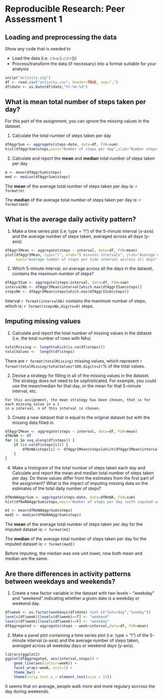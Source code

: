 # Reproducible Research: Peer Assessment 1
## Loading and preprocessing the data
Show any code that is needed to

- Load the data (i.e. 𝚛𝚎𝚊𝚍.𝚌𝚜𝚟())
- Process/transform the data (if necessary) into a format suitable for your analysis

```r
unzip("activity.zip")
df <- read.csv("activity.csv", header=TRUE, sep=",")
df$date <- as.Date(df$date,"%Y-%m-%d")
```

## What is mean total number of steps taken per day?
For this part of the assignment, you can ignore the missing values in the dataset.

1. Calculate the total number of steps taken per day
```r
dfAggrSum <- aggregate(steps~date, data=df, FUN=sum)
hist(dfAggrSum$steps,main="Number of steps per day",xlab="Number steps per day")
```

2. Calculate and report the **mean** and **median** total number of steps taken per day
```r
m <- mean(dfAggrSum$steps)
med <- median(dfAggrSum$steps)
```

The **mean** of the  average total number of steps taken per day is: `r format(m)`

The **median** of the  average total number of steps taken per day is:  `r format(med)`


## What is the average daily activity pattern?

1. Make a time series plot (i.e. type = "l") of the 5-minute interval (x-axis) and the average number of steps taken, averaged across all days (y-axis)

```r
dfAggrIMean <- aggregate(steps ~ interval, data=df, FUN=mean)
plot(dfAggrIMean, type="l", xlab="5 minutes intervals", ylab="Average number of steps", 
     main="Average number of steps per time interval accross all days")

```

2. Which 5-minute interval, on average across all the days in the dataset, contains the maximum number of steps?
```r
dfAggrISum <- aggregate(steps~interval, data=df, FUN=sum)
intervalNb <- dfAggrIMean$interval[which.max(dfAggrISum$steps)]
stepsNb <- dfAggrIMean$steps[which.max(dfAggrISum$steps)]
```
Interval `r format(intervalNb)` contains the maximum number of steps, which is: `r format(stepsNb,digits=0)` steps.

## Imputing missing values
1. Calculate and report the total number of missing values in the dataset (i.e. the total number of rows with NAs)
```r
totalMissing <- length(which(is.na(df$steps)))
totalValues <-  length(df$steps)
```

There are `r format(totalMissing)` missing values, which represent `r format(totalMissing/totalValues*100,digits=2)`% of the total values.

2. Devise a strategy for filling in all of the missing values in the dataset. The strategy does not need to be sophisticated. For example, you could use the mean/median for that day, or the mean for that 5-minute interval, etc.

```
For this assignment, the mean strategy has been chosen, that is for each missing value in a i
in a interval, n of this interval is chosen.
````

3. Create a new dataset that is equal to the original dataset but with the missing data filled in.
```r
dfAggrIMean <- aggregate(steps ~ interval, data=df, FUN=mean)
dfNoNA <- df
for (i in seq_along(df$steps)) {
    if (is.na(df$steps[i])) {
        dfNoNA$steps[i] <- dfAggrIMean$steps[which(dfAggrIMean$interval==df$interval[i])]
    }
}
```

4. Make a histogram of the total number of steps taken each day and Calculate and report the mean and median total number of steps taken per day. Do these values differ from the estimates from the first part of the assignment? What is the impact of imputing missing data on the estimates of the total daily number of steps?

```r
dfNoNAAggrSum <- aggregate(steps~date, data=dfNoNA, FUN=sum)
hist(dfNoNAAggrSum$steps,main="Number of steps per day (with inputed values)",xlab="Number steps per day")
```

```r
mI <- mean(dfNoNAAggrSum$steps)
medI <- median(dfNoNAAggrSum$steps)
```

The **mean** of the  average total number of steps taken per day for the imputed dataset is: `r format(mI)`

The **median** of the  average total number of steps taken per day for the imputed dataset is:  `r format(medI)`

Before imputing, the median was one unit lower, now both mean and median are the same.

## Are there differences in activity patterns between weekdays and weekends?
1. Create a new factor variable in the dataset with two levels -- "weekday" and "weekend" indicating whether a given date is a weekday or weekend day.

```r
df$week <- as.factor(weekdays(df$date) %in% c("Saturday","Sunday"))
levels(df$week)[levels(df$week)==T] <- "weekend"
levels(df$week)[levels(df$week)==F] <- "weekday"
dfAggregated <- aggregate(steps ~ week+interval,data=df, FUN=mean)
````

2. Make a panel plot containing a time series plot (i.e. type = "l") of the 5-minute interval (x-axis) and the average number of steps taken, averaged across all weekday days or weekend days (y-axis).

```r
library(ggplot2)
ggplot(dfAggregated, aes(interval,steps)) +
    geom_line(aes(colour=week)) +
    facet_wrap(~week, ncol=1) +
    theme_bw() + 
    theme(strip.text.x = element_text(size = 15))
```

It seems that on average, people walk more and more regulary accross the day during weekends.

